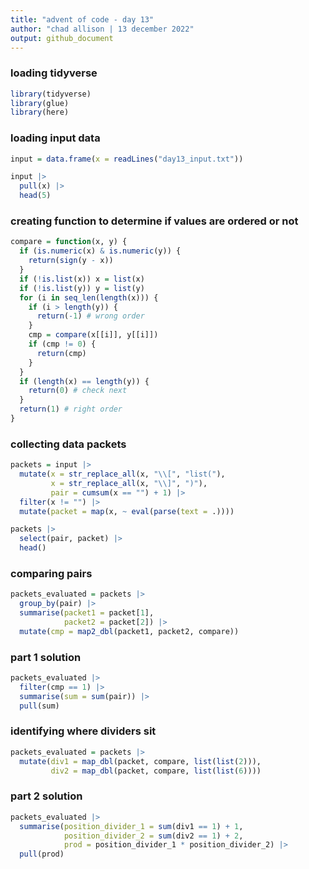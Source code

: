 ---
title: "advent of code - day 13"
author: "chad allison | 13 december 2022"
output: github_document
---

### loading tidyverse

```{r message = F, warning = F}
library(tidyverse)
library(glue)
library(here)
```

### loading input data

```{r}
input = data.frame(x = readLines("day13_input.txt"))

input |>
  pull(x) |>
  head(5)
```

### creating function to determine if values are ordered or not

```{r}
compare = function(x, y) {
  if (is.numeric(x) & is.numeric(y)) {
    return(sign(y - x))
  }
  if (!is.list(x)) x = list(x)
  if (!is.list(y)) y = list(y)
  for (i in seq_len(length(x))) {
    if (i > length(y)) {
      return(-1) # wrong order
    }
    cmp = compare(x[[i]], y[[i]])
    if (cmp != 0) {
      return(cmp)
    }
  }
  if (length(x) == length(y)) {
    return(0) # check next
  }
  return(1) # right order
}
```

### collecting data packets

```{r}
packets = input |>
  mutate(x = str_replace_all(x, "\\[", "list("),
         x = str_replace_all(x, "\\]", ")"),
         pair = cumsum(x == "") + 1) |>
  filter(x != "") |>
  mutate(packet = map(x, ~ eval(parse(text = .))))

packets |>
  select(pair, packet) |>
  head()
```

### comparing pairs

```{r}
packets_evaluated = packets |>
  group_by(pair) |>
  summarise(packet1 = packet[1],
            packet2 = packet[2]) |>
  mutate(cmp = map2_dbl(packet1, packet2, compare))
```

### part 1 solution

```{r}
packets_evaluated |>
  filter(cmp == 1) |>
  summarise(sum = sum(pair)) |>
  pull(sum)
```

### identifying where dividers sit

```{r}
packets_evaluated = packets |>
  mutate(div1 = map_dbl(packet, compare, list(list(2))),
         div2 = map_dbl(packet, compare, list(list(6))))
```

### part 2 solution

```{r}
packets_evaluated |>
  summarise(position_divider_1 = sum(div1 == 1) + 1,
            position_divider_2 = sum(div2 == 1) + 2,
            prod = position_divider_1 * position_divider_2) |>
  pull(prod)
```













































